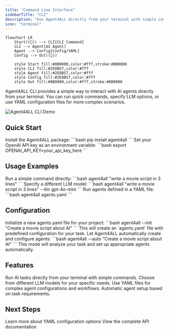```yaml
---
title: "Command Line Interface"
sidebarTitle: "CLI"
description: "Use Agent4ALL directly from your terminal with simple commands"
icon: "terminal"
---
```


```mermaid
flowchart LR
    Start((🚀)) --> CLI[CLI Command]
    CLI --> Agent[AI Agent]
    Agent --> Config[Config/YAML]
    Config --> Out((🏁))
    
    style Start fill:#8B0000,color:#fff,stroke:#8B0000
    style CLI fill:#2E8B57,color:#fff
    style Agent fill:#2E8B57,color:#fff
    style Config fill:#2E8B57,color:#fff
    style Out fill:#8B0000,color:#fff,stroke:#8B0000
```

Agent4ALL CLI provides a simple way to interact with AI agents directly from your terminal. You can run quick commands, specify LLM options, or use YAML configuration files for more complex scenarios.

<Frame>
  <img src="../demo/agent4all-cli-demo.gif" alt="Agent4ALL CLI Demo" />
</Frame>

## Quick Start

<Steps>
  <Step title="Install Package">
    Install the Agent4ALL package:
    ```bash
    pip install agent4all
    ```
  </Step>

  <Step title="Set API Key">
    Set your OpenAI API key as an environment variable:
    ```bash
    export OPENAI_API_KEY=your_api_key_here
    ```
  </Step>
</Steps>

## Usage Examples

<AccordionGroup>
  <Accordion title="Simple Command" icon="terminal" defaultOpen>
    Run a simple command directly:
    ```bash
    agent4all "write a movie script in 3 lines"
    ```
  </Accordion>

  <Accordion title="With LLM Option" icon="wand-magic-sparkles" defaultOpen>
    Specify a different LLM model:
    ```bash
    agent4all "write a movie script in 3 lines" --llm gpt-4o-mini
    ```
  </Accordion>

  <Accordion title="Using YAML Config" icon="file-code" defaultOpen>
    Run agents defined in a YAML file:
    ```bash
    agent4all agents.yaml
    ```
  </Accordion>
</AccordionGroup>

## Configuration

<Tabs>
  <Tab title="Create Config">
    Initialize a new agents.yaml file for your project:
    ```bash
    agent4all --init "Create a movie script about AI"
    ```
    This will create an `agents.yaml` file with predefined configuration for your task.
  </Tab>

  <Tab title="Auto Mode">
    Let Agent4ALL automatically create and configure agents:
    ```bash
    agent4all --auto "Create a movie script about AI"
    ```
    This mode will analyze your task and set up appropriate agents automatically.
  </Tab>
</Tabs>

## Features

<CardGroup cols={2}>
  <Card title="Simple Commands" icon="terminal">
    Run AI tasks directly from your terminal with simple commands.
  </Card>
  <Card title="LLM Options" icon="wand-magic-sparkles">
    Choose from different LLM models for your specific needs.
  </Card>
  <Card title="YAML Support" icon="file-code">
    Use YAML files for complex agent configurations and workflows.
  </Card>
  <Card title="Auto Configuration" icon="robot">
    Automatic agent setup based on task requirements.
  </Card>
</CardGroup>

## Next Steps

<CardGroup>
  <Card title="YAML Configuration" icon="file-code" href="/config">
    Learn more about YAML configuration options
  </Card>
  <Card title="API Reference" icon="code" href="/api-reference">
    View the complete API documentation
  </Card>
</CardGroup>